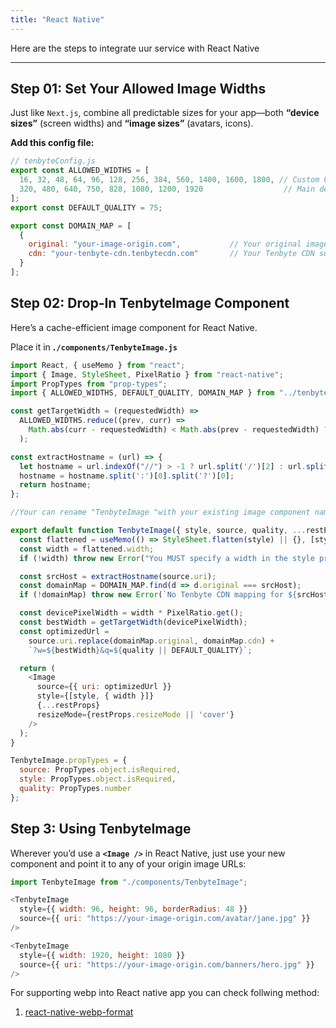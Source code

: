 ```yaml
---
title: "React Native"
---
```

Here are the steps to integrate uur service with React Native

---
## **Step 01: Set Your Allowed Image Widths**

Just like `Next.js`, combine all predictable sizes for your app—both **“device sizes”** (screen widths) and **“image sizes”** (avatars, icons).

**Add this config file:**

```js
// tenbyteConfig.js
export const ALLOWED_WIDTHS = [
  16, 32, 48, 64, 96, 128, 256, 384, 560, 1400, 1600, 1800, // Custom UI/thumbnail sizes
  320, 480, 640, 750, 828, 1080, 1200, 1920                  // Main device widths
];
export const DEFAULT_QUALITY = 75;

export const DOMAIN_MAP = [
  {
    original: "your-image-origin.com",           // Your original image host/domain
    cdn: "your-tenbyte-cdn.tenbytecdn.com"       // Your Tenbyte CDN subdomain
  }
];
```
## **Step 02: Drop-In TenbyteImage Component**

Here’s a cache-efficient image component for React Native.

Place it in **`./components/TenbyteImage.js`** 
```js
import React, { useMemo } from "react";
import { Image, StyleSheet, PixelRatio } from "react-native";
import PropTypes from "prop-types";
import { ALLOWED_WIDTHS, DEFAULT_QUALITY, DOMAIN_MAP } from "../tenbyteConfig";

const getTargetWidth = (requestedWidth) =>
  ALLOWED_WIDTHS.reduce((prev, curr) =>
    Math.abs(curr - requestedWidth) < Math.abs(prev - requestedWidth) ? curr : prev
  );

const extractHostname = (url) => {
  let hostname = url.indexOf("//") > -1 ? url.split('/')[2] : url.split('/')[0];
  hostname = hostname.split(':')[0].split('?')[0];
  return hostname;
};

//Your can rename "TenbyteImage "with your existing image component name

export default function TenbyteImage({ style, source, quality, ...restProps }) {
  const flattened = useMemo(() => StyleSheet.flatten(style) || {}, [style]);
  const width = flattened.width;
  if (!width) throw new Error("You MUST specify a width in the style prop");

  const srcHost = extractHostname(source.uri);
  const domainMap = DOMAIN_MAP.find(d => d.original === srcHost);
  if (!domainMap) throw new Error(`No Tenbyte CDN mapping for ${srcHost}`);

  const devicePixelWidth = width * PixelRatio.get();
  const bestWidth = getTargetWidth(devicePixelWidth);
  const optimizedUrl =
    source.uri.replace(domainMap.original, domainMap.cdn) +
    `?w=${bestWidth}&q=${quality || DEFAULT_QUALITY}`;

  return (
    <Image
      source={{ uri: optimizedUrl }}
      style={[style, { width }]}
      {...restProps}
      resizeMode={restProps.resizeMode || 'cover'}
    />
  );
}

TenbyteImage.propTypes = {
  source: PropTypes.object.isRequired,
  style: PropTypes.object.isRequired,
  quality: PropTypes.number
};
```

## **Step 3: Using TenbyteImage**

Wherever you’d use a **`<Image />`** in React Native, just use your new component and point it to any of your origin image URLs:
```js
import TenbyteImage from "./components/TenbyteImage";

<TenbyteImage
  style={{ width: 96, height: 96, borderRadius: 48 }}
  source={{ uri: "https://your-image-origin.com/avatar/jane.jpg" }}
/>

<TenbyteImage
  style={{ width: 1920, height: 1080 }}
  source={{ uri: "https://your-image-origin.com/banners/hero.jpg" }}
/>
```
For supporting webp into React native app you can check follwing method:

1. [react-native-webp-format](https://www.npmjs.com/package/react-native-webp-format)